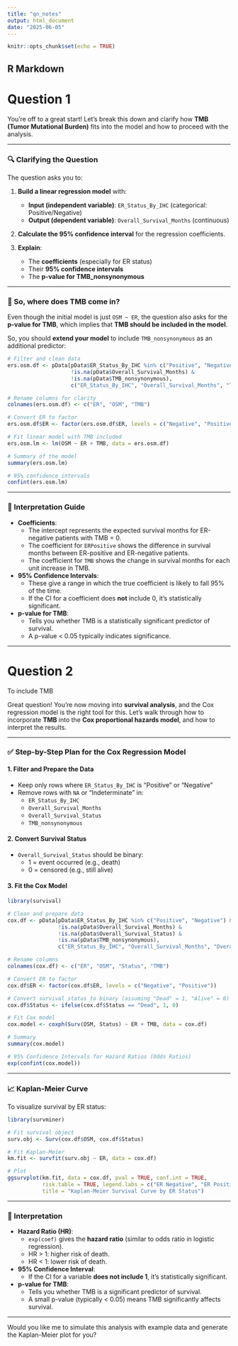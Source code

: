 ```yaml
---
title: "qn_notes"
output: html_document
date: "2025-06-05"
---
```


```r
knitr::opts_chunk$set(echo = TRUE)
```

## R Markdown
# Question 1

You're off to a great start! Let's break this down and clarify how **TMB (Tumor Mutational Burden)** fits into the model and how to proceed with the analysis.

---

### 🔍 Clarifying the Question

The question asks you to:

1. **Build a linear regression model** with:
   - **Input (independent variable)**: `ER_Status_By_IHC` (categorical: Positive/Negative)
   - **Output (dependent variable)**: `Overall_Survival_Months` (continuous)

2. **Calculate the 95% confidence interval** for the regression coefficients.

3. **Explain**:
   - The **coefficients** (especially for ER status)
   - Their **95% confidence intervals**
   - The **p-value for TMB_nonsynonymous**

---

### 🧠 So, where does TMB come in?

Even though the initial model is just `OSM ~ ER`, the question also asks for the **p-value for TMB**, which implies that **TMB should be included in the model**.

So, you should **extend your model** to include `TMB_nonsynonymous` as an additional predictor:

```r
# Filter and clean data
ers.osm.df <- pData[pData$ER_Status_By_IHC %in% c("Positive", "Negative") & 
                    !is.na(pData$Overall_Survival_Months) & 
                    !is.na(pData$TMB_nonsynonymous), 
                    c("ER_Status_By_IHC", "Overall_Survival_Months", "TMB_nonsynonymous")]

# Rename columns for clarity
colnames(ers.osm.df) <- c("ER", "OSM", "TMB")

# Convert ER to factor
ers.osm.df$ER <- factor(ers.osm.df$ER, levels = c("Negative", "Positive"))

# Fit linear model with TMB included
ers.osm.lm <- lm(OSM ~ ER + TMB, data = ers.osm.df)

# Summary of the model
summary(ers.osm.lm)

# 95% confidence intervals
confint(ers.osm.lm)
```

---

### 🧾 Interpretation Guide

- **Coefficients**:
  - The intercept represents the expected survival months for ER-negative patients with TMB = 0.
  - The coefficient for `ERPositive` shows the difference in survival months between ER-positive and ER-negative patients.
  - The coefficient for `TMB` shows the change in survival months for each unit increase in TMB.

- **95% Confidence Intervals**:
  - These give a range in which the true coefficient is likely to fall 95% of the time.
  - If the CI for a coefficient does **not** include 0, it's statistically significant.

- **p-value for TMB**:
  - Tells you whether TMB is a statistically significant predictor of survival.
  - A p-value < 0.05 typically indicates significance.

---

# Question 2
To include TMB

Great question! You're now moving into **survival analysis**, and the Cox regression model is the right tool for this. Let's walk through how to incorporate **TMB** into the **Cox proportional hazards model**, and how to interpret the results.

---

### ✅ **Step-by-Step Plan for the Cox Regression Model**

#### 1. **Filter and Prepare the Data**
- Keep only rows where `ER_Status_By_IHC` is "Positive" or "Negative"
- Remove rows with `NA` or "Indeterminate" in:
  - `ER_Status_By_IHC`
  - `Overall_Survival_Months`
  - `Overall_Survival_Status`
  - `TMB_nonsynonymous`

#### 2. **Convert Survival Status**
- `Overall_Survival_Status` should be binary:
  - 1 = event occurred (e.g., death)
  - 0 = censored (e.g., still alive)

#### 3. **Fit the Cox Model**
```r
library(survival)

# Clean and prepare data
cox.df <- pData[pData$ER_Status_By_IHC %in% c("Positive", "Negative") &
                !is.na(pData$Overall_Survival_Months) &
                !is.na(pData$Overall_Survival_Status) &
                !is.na(pData$TMB_nonsynonymous), 
                c("ER_Status_By_IHC", "Overall_Survival_Months", "Overall_Survival_Status", "TMB_nonsynonymous")]

# Rename columns
colnames(cox.df) <- c("ER", "OSM", "Status", "TMB")

# Convert ER to factor
cox.df$ER <- factor(cox.df$ER, levels = c("Negative", "Positive"))

# Convert survival status to binary (assuming "Dead" = 1, "Alive" = 0)
cox.df$Status <- ifelse(cox.df$Status == "Dead", 1, 0)

# Fit Cox model
cox.model <- coxph(Surv(OSM, Status) ~ ER + TMB, data = cox.df)

# Summary
summary(cox.model)

# 95% Confidence Intervals for Hazard Ratios (Odds Ratios)
exp(confint(cox.model))
```

---

### 📈 Kaplan-Meier Curve

To visualize survival by ER status:

```r
library(survminer)

# Fit survival object
surv.obj <- Surv(cox.df$OSM, cox.df$Status)

# Fit Kaplan-Meier
km.fit <- survfit(surv.obj ~ ER, data = cox.df)

# Plot
ggsurvplot(km.fit, data = cox.df, pval = TRUE, conf.int = TRUE,
           risk.table = TRUE, legend.labs = c("ER Negative", "ER Positive"),
           title = "Kaplan-Meier Survival Curve by ER Status")
```

---

### 🧾 Interpretation

- **Hazard Ratio (HR)**:
  - `exp(coef)` gives the **hazard ratio** (similar to odds ratio in logistic regression).
  - HR > 1: higher risk of death.
  - HR < 1: lower risk of death.

- **95% Confidence Interval**:
  - If the CI for a variable **does not include 1**, it's statistically significant.

- **p-value for TMB**:
  - Tells you whether TMB is a significant predictor of survival.
  - A small p-value (typically < 0.05) means TMB significantly affects survival.

---

Would you like me to simulate this analysis with example data and generate the Kaplan-Meier plot for you?
